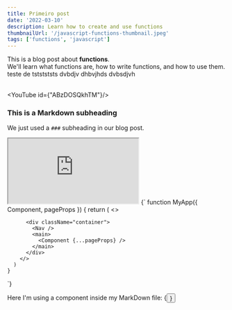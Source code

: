 ```yaml
---
title: Primeiro post
date: '2022-03-10'
description: Learn how to create and use functions
thumbnailUrl: '/javascript-functions-thumbnail.jpeg'
tags: ['functions', 'javascript']
---
```


<div>
  This is a blog post about <strong>functions</strong>. <br/>
  We'll learn what functions are, how to write functions, and how to use them.
</div>

<div>
  teste de tststststs <TextStyle text={`teste de estilo de texto`}/> dvbdjv dhbvjhds dvbsdjvh 
</div>

<br/>

<YouTube id={"ABzDOSQkhTM"}/>

### This is a Markdown subheading
We just used a `###` subheading in our blog post.

<iframe
  src="https://carbon.now.sh/embed?bg=rgba%280%2C0%2C0%2C1%29&t=one-dark&wt=none&l=javascript&width=680&ds=true&dsyoff=11px&dsblur=68px&wc=true&wa=true&pv=0px&ph=1px&ln=false&fl=1&fm=Hack&fs=14px&lh=133%25&si=false&es=2x&wm=false&code=const%2520pluckDeep%2520%253D%2520key%2520%253D%253E%2520obj%2520%253D%253E%2520key.split%28%27.%27%29%29%250A%250Aconst%2520compose%2520%253D%2520%28...fns%29%2520%253D%253E%2520res%2520%253D%253E%2520fns%250A%250Aconst%2520unfold%2520%253D%2520%28f%252C%2520seed%29%2520%253D%253E%2520%257B%250A%2520%2520const%2520go%2520%253D%2520%28f%252C%2520seed%252C%2520acc%29%2520%253D%253E%2520%257B%250A%2520%2520%2520%2520const%2520res%2520%253D%2520f%28seed%29%250A%2520%2520%2520%2520return%2520res%2520%253F%2520go%28f%252C%2520res%255B1%255D%252C%2520%253A%2520acc%250A%2520%2520%257D%250A%2520%2520return%2520go%28f%252C%2520seed%252C%2520%255B%255D%29%250A%257D%250A%2520%2520%250Aconst%2520compose%2520%253D%2520%28...fns%29%2520%253D%253E%2520res%2520%253D%253E%2520fns%250A%250Aconst%2520unfold%2520%253D%2520%28f%252C%2520seed%29%2520%253D%253E%2520%257B%250A%2520%2520const%2520go%2520%253D%2520%28f%252C%2520seed%252C%2520acc%29%2520%253D%253E%2520%257B%250A%2520%2520%2520%2520const%2520res%2520%253D%2520f%28seed%29%250A%2520%2520%2520%2520return%2520res%2520%253F%2520go%28f%252C%2520res%255B1%255D%252C%2520%253A%2520acc%250A%2520%2520%257D%250A%2520%2520return%2520go%28f%252C%2520seed%252C%2520%255B%255D%29%250A%257D%250A%2520%2520%250Aconst%2520compose%2520%253D%2520%28...fns%29%2520%253D%253E%2520res%2520%253D%253E%2520fns%250A%250Aconst%2520unfold%2520%253D%2520%28f%252C%2520seed%29%2520%253D%253E%2520%257B%250A%2520%2520const%2520go%2520%253D%2520%28f%252C%2520seed%252C%2520acc%29%2520%253D%253E%2520%257B%250A%2520%2520%2520%2520const%2520res%2520%253D%2520f%28seed%29%250A%2520%2520%2520%2520return%2520res%2520%253F%2520go%28f%252C%2520res%255B1%255D%252C%2520%253A%2520acc%250A%2520%2520%257D%250A%2520%2520return%2520go%28f%252C%2520seed%252C%2520%255B%255D%29%250A%257D%250A%2520%2520%250Aconst%2520compose%2520%253D%2520%28...fns%29%2520%253D%253E%2520res%2520%253D%253E%2520fns%250A%250Aconst%2520unfold%2520%253D%2520%28f%252C%2520seed%29%2520%253D%253E%2520%257B%250A%2520%2520const%2520go%2520%253D%2520%28f%252C%2520seed%252C%2520acc%29%2520%253D%253E%2520%257B%250A%2520%2520%2520%2520const%2520res%2520%253D%2520f%28seed%29%250A%2520%2520%2520%2520return%2520res%2520%253F%2520go%28f%252C%2520res%255B1%255D%252C%2520%253A%2520acc%250A%2520%2520%257D%250A%2520%2520return%2520go%28f%252C%2520seed%252C%2520%255B%255D%29%250A%257D"
  style={{width: '1000px', height: '852px', border: '0', borderRadius: '10px', transform: 'scale(1)', overflow: 'hidden'}}
  sandbox="allow-scripts allow-same-origin">
</iframe>

<SyntaxHighlighter language="javascript">
  {`
    function MyApp({ Component, pageProps }) {
      return (
        <>
          <Head>
            <title>Next and MDX Blog</title>
          </Head>

          <div className="container">
            <Nav />
            <main>
              <Component {...pageProps} />
            </main>
          </div>
        </>
      )
    } 

  `}
</SyntaxHighlighter>

<div>Here I'm using a component inside my MarkDown file: {<Button text={"Click me"}/>}</div>